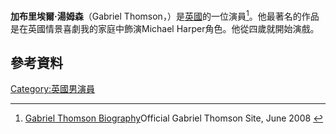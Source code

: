 {{Infobox person
| image       =
| name        = Gabriel Thomson
| caption     = 
| birth_name  = Gabriel Francis Marshall-Thomson
| birth_date  = {{Birth date and age|1986|10|27|df=yes}}
| birth_place = [[英國|英國]][[英格蘭|英格蘭]][[倫敦|倫敦]]
| death_date  = 
| death_place = 
| other_names = Gabriel Marshall-Thomson<br>Gabriel Marshall Thomson
| occupation  = [[演員|演員]]
| yearsactive  = 1995–2015
}}
'''加布里埃爾·湯姆森'''（Gabriel Thomson，{{bd|1986年|10月27日}}）是[[英國|英國]]的一位演員<ref name="Gabriel Thomson Biography">[http://officialgabrielthomson.moonfruit.com/#/biography/4515727088 Gabriel Thomson Biography]Official Gabriel Thomson Site, June 2008 {{Wayback|url=http://officialgabrielthomson.moonfruit.com/#/biography/4515727088 |date=20070702065138 }}</ref>。他最著名的作品是在英國情景喜劇我的家庭中飾演Michael Harper角色。他從四歲就開始演戲。

==參考資料==
{{reflist}}

{{normdaten}}
{{DEFAULTSORT:Thomson}}
[[Category:英國男演員|Category:英國男演員]]
{{UK-bio-stub}}